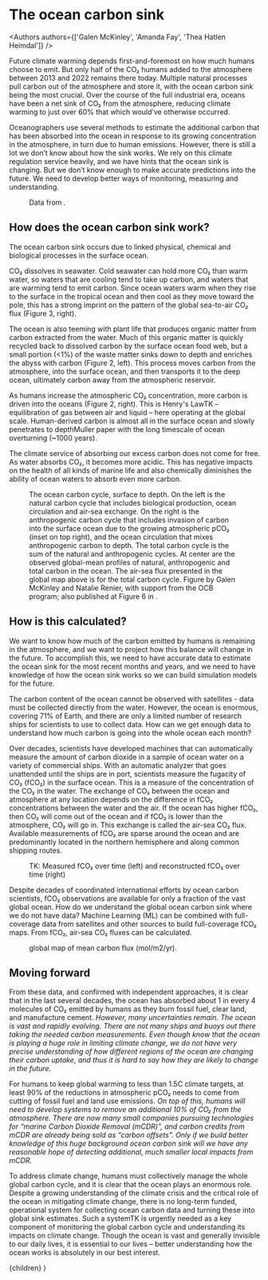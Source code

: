 
# The ocean carbon sink

<Authors authors={['Galen McKinley', 'Amanda Fay', 'Thea Hatlen Heimdal']} />

Future climate warming depends first-and-foremost on how much humans choose to emit. But only half of the CO₂ humans added to the atmosphere between 2013 and 2022 remains there today. Multiple natural processes pull carbon out of the atmosphere and store it, with the ocean carbon sink being the most crucial. Over the course of the full industrial era, oceans have been a net sink of CO₂ from the atmosphere, reducing climate warming to just over 60% that which would’ve otherwise occurred.

Oceanographers use several methods to estimate the additional carbon that has been absorbed into the ocean in response to its growing concentration in the atmosphere, in turn due to human emissions. However, there is still a lot we don’t know about how the sink works. We rely on this climate regulation service heavily, and we have hints that the ocean sink is changing. But we don’t know enough to make accurate predictions into the future. We need to develop better ways of monitoring, measuring and understanding.

<Figure>
  <Sinks />
  <FigureCaption number={1}>
    Data from <Cite id='friedlingstein.2023' />.
  </FigureCaption>
</Figure>

## How does the ocean carbon sink work?

The ocean carbon sink occurs due to linked physical, chemical and biological processes in the surface ocean.

CO₂ dissolves in seawater. Cold seawater can hold more CO₂ than warm water, so waters that are cooling tend to take up carbon, and waters that are warming tend to emit carbon. Since ocean waters warm when they rise to the surface in the tropical ocean and then cool as they move toward the pole, this has a strong imprint on the pattern of the global sea-to-air CO₂ flux (Figure 3, right).

The ocean is also teeming with plant life that produces organic matter from carbon extracted from the water. Much of this organic matter is quickly recycled back to dissolved carbon by the surface ocean food web, but a small portion (\<1%) of the waste matter sinks down to depth and enriches the abyss with carbon (Figure 2, left). This process moves carbon from the atmosphere, into the surface ocean, and then transports it to the deep ocean, ultimately carbon away from the atmospheric reservoir.

As humans increase the atmospheric CO₂ concentration, more carbon is driven into the oceans (Figure 2, right). This is Henry's Law<Sidenote url='https://en.wikipedia.org/wiki/Henry%27s_law'>TK</Sidenote> – equilibration of gas between air and liquid – here operating at the global scale. Human-derived carbon is almost all in the surface ocean and slowly penetrates to depth<Sidenote>Muller paper</Sidenote> with the long timescale of ocean overturning (~1000 years).

The climate service of absorbing our excess carbon does not come for free. As water absorbs CO₂, it becomes more acidic. This has negative impacts on the health of all kinds of marine life and also chemically diminishes the ability of ocean waters to absorb even more carbon.<Cite id='doney.2020' />

<Figure>
  <OceanCycleDiagram />
  <FigureCaption number={2}>
    The ocean carbon cycle, surface to depth. On the left is the natural carbon
    cycle that includes biological production, ocean circulation and air-sea
    exchange. On the right is the anthropogenic carbon cycle that includes
    invasion of carbon into the surface ocean due to the growing atmospheric
    pCO₂ (inset on top right), and the ocean circulation that mixes
    anthropogenic carbon to depth. The total carbon cycle is the sum of the
    natural and anthropogenic cycles. At center are the observed global-mean
    profiles of natural, anthropogenic and total carbon in the ocean. The
    air-sea flux presented in the global map above is for the total carbon
    cycle. Figure by Galen McKinley and Natalie Renier, with support from the
    OCB program; also published at Figure 6 in <Cite id='crisp.2022' />.
  </FigureCaption>
</Figure>

## How is this calculated?

We want to know how much of the carbon emitted by humans is remaining in the atmosphere, and we want to project how this balance will change in the future. To accomplish this, we need to have accurate data to estimate the ocean sink for the most recent months and years, and we need to have knowledge of how the ocean sink works so we can build simulation models for the future.

The carbon content of the ocean cannot be observed with satellites - data must be collected directly from the water. However, the ocean is enormous, covering 71% of Earth, and there are only a limited number of research ships for scientists to use to collect data. How can we get enough data to understand how much carbon is going into the whole ocean each month?

Over decades, scientists have developed machines that can automatically measure the amount of carbon dioxide in a sample of ocean water on a variety of commercial ships. With an automatic analyzer that goes unattended until the ships are in port, scientists measure the fugacity of CO₂ (fCO₂) in the surface ocean. This is a measure of the concentration of the CO₂ in the water. The exchange of CO₂ between the ocean and atmosphere at any location depends on the difference in fCO₂ concentrations between the water and the air. If the ocean has higher fCO₂, then CO₂ will come out of the ocean and if fCO₂ is lower than the atmosphere, CO₂ will go in. This exchange is called the air-sea CO₂ flux. Available measurements of fCO₂ are sparse around the ocean and are predominantly located in the northern hemisphere and along common shipping routes.

<Figure>
  <FCO2Maps />
  <FigureCaption number={3}>
    TK: Measured fCO₂ over time (left) and reconstructed fCO₂ over time (right)
  </FigureCaption>
</Figure>

Despite decades of coordinated international efforts by ocean carbon scientists, fCO₂ observations are available for only a fraction of the vast global ocean. How do we understand the global ocean carbon sink where we do not have data? Machine Learning (ML) can be combined with full-coverage data from satellites and other sources to build full-coverage fCO₂ maps. From fCO₂, air-sea CO₂ fluxes can be calculated.

<Figure>
  <FluxMaps />
  <FigureCaption number={4}>
    global map of mean carbon flux (mol/m2/yr).
  </FigureCaption>
</Figure>

## Moving forward

From these data, and confirmed with independent approaches, it is clear that in the last several decades, the ocean has absorbed about 1 in every 4 molecules of CO₂ emitted by humans as they burn fossil fuel, clear land, and manufacture cement.<Cite id='devries.2023' /> However, many uncertainties remain. The ocean is vast and rapidly evolving. There are not many ships and buoys out there taking the needed carbon measurements. Even though know that the ocean is playing a huge role in limiting climate change, we do not have very precise understanding of how different regions of the ocean are changing their carbon uptake, and thus it is hard to say how they are likely to change in the future.<Cite id='fay.2021' />

For humans to keep global warming to less than 1.5C climate targets, at least 90% of the reductions in atmospheric pCO₂ needs to come from cutting of fossil fuel and land use emissions.<Cite id='ipcc.2022' /> On top of this, humans will need to develop systems to remove an additional 10% of CO₂ from the atmosphere. There are now many small companies pursuing technologies for “marine Carbon Dioxide Removal (mCDR)”,<Cite id='nasem.2022' /> and carbon credits from mCDR are already being sold as “carbon offsets”. Only if we build better knowledge of this huge background ocean carbon sink will we have any reasonable hope of detecting additional, much smaller local impacts from mCDR.

To address climate change, humans must collectively manage the whole global carbon cycle, and it is clear that the ocean plays an enormous role. Despite a growing understanding of the climate crisis and the critical role of the ocean in mitigating climate change, there is no long-term funded, operational system for collecting ocean carbon data and turning these into global sink estimates. Such a system<Sidenote url='https://wmo.int/activities/global-greenhouse-gas-watch-g3w'>TK</Sidenote> is urgently needed as a key component of monitoring the global carbon cycle and understanding its impacts on climate change. Though the ocean is vast and generally invisible to our daily lives, it is essential to our lives – better understanding how the ocean works is absolutely in our best interest.

  <Story references={references}>{children}</Story>
)
